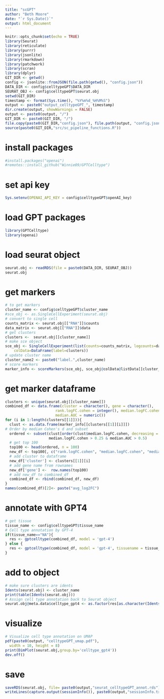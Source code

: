 ```yaml
---
title: "scGPT"
author: "Beth Moore"
date: "`r Sys.Date()`"
output: html_document
---
```


```r
knitr::opts_chunk$set(echo = TRUE)
library(Seurat)
library(reticulate)
library(purrr)
library(jsonlite)
library(rmarkdown)
library(patchwork)
library(scran)
library(dplyr)
GIT_DIR <- getwd()
config <- jsonlite::fromJSON(file.path(getwd(), "config.json"))
DATA_DIR <- config$celltypeGPT$DATA_DIR
SEURAT_OBJ <- config$celltypeGPT$seurat.obj
setwd(GIT_DIR)
timestamp <- format(Sys.time(), "%Y%m%d_%H%M%S")
output <- paste0("output_celltypeGPT_", timestamp)
dir.create(output, showWarnings = FALSE)
output <- paste0(output, "/")
GIT_DIR <- paste0(GIT_DIR, "/")
file.copy(paste0(GIT_DIR,"config.json"), file.path(output, "config.json"))
source(paste0(GIT_DIR,"src/sc_pipeline_functions.R"))
```
# install packages
```r
#install.packages("openai")
#remotes::install_github("Winnie09/GPTCelltype")
```
# set api key
```r
Sys.setenv(OPENAI_API_KEY = config$celltypeGPT$openAI_key)
```
# load GPT packages
```r
library(GPTCelltype)
library(openai)
```
# load seurat object
```r
seurat.obj <- readRDS(file = paste0(DATA_DIR, SEURAT_OBJ))
seurat.obj
```
# get markers
```r
# to get markers
cluster_name <- config$celltypeGPT$cluster_name
#sce_obj <- as.SingleCellExperiment(seurat.obj)
# convert to single cell
counts_matrix <- seurat.obj[["RNA"]]$counts
data_matrix <- seurat.obj[["RNA"]]$data
# get clusters
clusters <-  seurat.obj[[cluster_name]]
# make sce object
sce_obj <- SingleCellExperiment(list(counts=counts_matrix, logcounts=data_matrix),
    colData=DataFrame(label=clusters))
# update cluster name
cluster_name2 <- paste0("label.",cluster_name)
# score markers
marker_info <- scoreMarkers(sce_obj, sce_obj@colData@listData[[cluster_name2]], full.stats = TRUE)
```
# get marker dataframe
```r
clusters <- unique(seurat.obj[[cluster_name]])
combined_df <- data.frame(cluster = character(), gene = character(), 
                       rank.logFC.cohen = integer(), median.logFC.cohen = numeric(), 
                       median.AUC = numeric())
for (i in 1:length(clusters[[1]])){
  clust <- as.data.frame(marker_info[[clusters[[1]][i]]])
# Order by median Cohen's d and subset
  ordered <- subset(clust[order(clust$median.logFC.cohen, decreasing = TRUE), ], 
                    median.logFC.cohen > 0.25 & median.AUC > 0.5)
  # get top 100
  top100 <- head(ordered, n = 100)
  new_df <- top100[, c("rank.logFC.cohen", "median.logFC.cohen", "median.AUC")]
  # add cluster to dataframe
  new_df['cluster'] <- clusters[[1]][i]
  # add gene name from rownames
  new_df['gene'] <-  row.names(top100)
  # add new_df to combined_df
  combined_df <- rbind(combined_df, new_df)
}
names(combined_df)[2]<- paste("avg_log2FC")
```
# annotate with GPT4
```r
# get tissue
tissue_name <- config$celltypeGPT$tissue_name
# Cell type annotation by GPT-4
if(tissue_name=="NA"){
  res <- gptcelltype(combined_df, model = 'gpt-4')
} else {
  res <- gptcelltype(combined_df, model = 'gpt-4', tissuename = tissue_name)
}
```
# add to object
```r
# make sure clusters are idents
Idents(seurat.obj) <- cluster_name
print(table(Idents(seurat.obj)))
# Assign cell type annotation back to Seurat object
seurat.obj@meta.data$celltype_gpt4 <- as.factor(res[as.character(Idents(seurat.obj))])
```
# visualize
```r
# Visualize cell type annotation on UMAP
pdf(paste0(output, "celltypeGPT_umap.pdf"), 
  width = 10, height = 8)
print(DimPlot(seurat.obj,group.by='celltype_gpt4'))
dev.off()
```
# save
```r
saveRDS(seurat.obj, file= paste0(output,"seurat_celltypeGPT_annot.rds"))
writeLines(capture.output(sessionInfo()), paste0(output,"sessionInfo.txt"))
```
